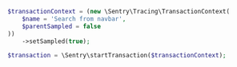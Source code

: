 ```php
$transactionContext = (new \Sentry\Tracing\TransactionContext(
    $name = 'Search from navbar',
    $parentSampled = false
))
    ->setSampled(true);

$transaction = \Sentry\startTransaction($transactionContext);
```
